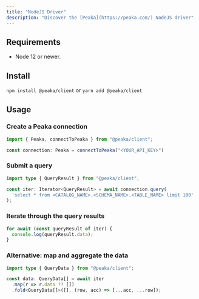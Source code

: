 ```yaml
---
title: "NodeJS Driver"
description: "Discover the [Peaka](https://peaka.com/) NodeJS driver"
---
```


## Requirements

- Node 12 or newer.

## Install

```npm install @peaka/client```
or
```yarn add @peaka/client```

## Usage

### Create a Peaka connection

```typescript
import { Peaka, connectToPeaka } from "@peaka/client";

const connection: Peaka = connectToPeaka("<YOUR_API_KEY>")
```

### Submit a query

```typescript
import type { QueryResult } from "@peaka/client";

const iter: Iterator<QueryResult> = await connection.query(
  'select * from <CATALOG_NAME>.<SCHEMA_NAME>.<TABLE_NAME> limit 100'
);
```

### Iterate through the query results

```typescript
for await (const queryResult of iter) {
  console.log(queryResult.data);
}
```

### Alternative: map and aggregate the data

```typescript
import type { QueryData } from "@peaka/client";

const data: QueryData[] = await iter
  .map(r => r.data ?? [])
  .fold<QueryData[]>([], (row, acc) => [...acc, ...row]);
```
